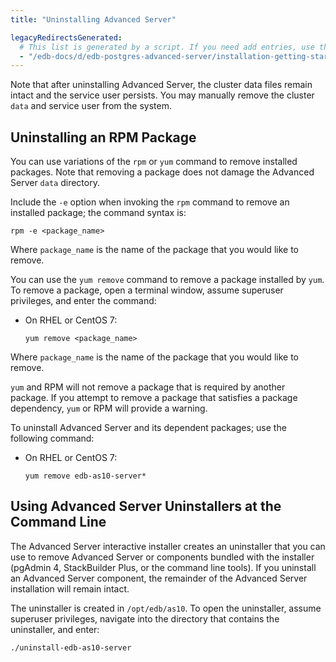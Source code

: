 ```yaml
---
title: "Uninstalling Advanced Server"

legacyRedirectsGenerated:
  # This list is generated by a script. If you need add entries, use the `legacyRedirects` key.
  - "/edb-docs/d/edb-postgres-advanced-server/installation-getting-started/installation-guide-for-linux/13/uninstalling_advanced_server.html"
---
```


<div id="uninstalling_advanced_server" class="registered_link"></div>

Note that after uninstalling Advanced Server, the cluster data files remain intact and the service user persists. You may manually remove the cluster `data` and service user from the system.

## Uninstalling an RPM Package

You can use variations of the `rpm` or `yum` command to remove installed packages. Note that removing a package does not damage the Advanced Server `data` directory.

Include the `-e` option when invoking the `rpm` command to remove an installed package; the command syntax is:

```text
rpm -e <package_name>
```

Where `package_name` is the name of the package that you would like to remove.

You can use the `yum remove` command to remove a package installed by `yum`. To remove a package, open a terminal window, assume superuser privileges, and enter the command:

-   On RHEL or CentOS 7:

    ```text
    yum remove <package_name>
    ```

Where `package_name` is the name of the package that you would like to remove.

`yum` and RPM will not remove a package that is required by another package. If you attempt to remove a package that satisfies a package dependency, `yum` or RPM will provide a warning.

To uninstall Advanced Server and its dependent packages; use the following command:

-   On RHEL or CentOS 7:

    ```text
    yum remove edb-as10-server*
    ```

## Using Advanced Server Uninstallers at the Command Line

The Advanced Server interactive installer creates an uninstaller that you can use to remove Advanced Server or components bundled with the installer (pgAdmin 4, StackBuilder Plus, or the command line tools). If you uninstall an Advanced Server component, the remainder of the Advanced Server installation will remain intact.

The uninstaller is created in `/opt/edb/as10`. To open the uninstaller, assume superuser privileges, navigate into the directory that contains the uninstaller, and enter:

```text
./uninstall-edb-as10-server
```





